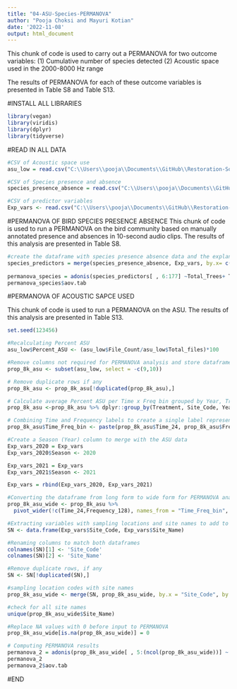 ```yaml
---
title: "04-ASU-Species-PERMANOVA"
author: "Pooja Choksi and Mayuri Kotian"
date: '2022-11-08'
output: html_document
---
```


This chunk of code is used to carry out a PERMANOVA for two outcome variables:
(1) Cumulative number of species detected
(2) Acoustic space used in the 2000-8000 Hz range 

The results of PERMANOVA for each of these outcome variables is presented in Table S8 and Table S13. 

#INSTALL ALL LIBRARIES
```r
library(vegan)
library(viridis)
library(dplyr)
library(tidyverse)

```

#READ IN ALL DATA
```r

#CSV of Acoustic space use 
asu_low = read.csv("C:\\Users\\pooja\\Documents\\GitHub\\Restoration-Soundscapes-RestEcol\\Winter2020-2021-ASU-Prop-2-8k.csv")

#CSV of Species presence and absence 
species_presence_absence = read.csv("C:\\Users\\pooja\\Documents\\GitHub\\Restoration-Soundscapes-RestEcol\\Winter2020-2021-sp-pres-abs.csv")

#CSV of predictor variables 
Exp_vars <- read.csv("C:\\Users\\pooja\\Documents\\GitHub\\Restoration-Soundscapes-RestEcol\\Vegetation-Census-Geographic-Predictors.csv")

```

#PERMANOVA OF BIRD SPECIES PRESENCE ABSENCE
This chunk of code is used to run a PERMANOVA on the bird community based on manually annotated presence and absences in 10-second audio clips. The results of this analysis are presented in Table S8.

```r

#create the dataframe with species presence absence data and the explanatory variables 
species_predictors = merge(species_presence_absence, Exp_vars, by.x= c("Site_Code", "Treatment", "Site_Name"), by.y = c("Site_Code", "Treatment", "Site_Name"))
  
permanova_species = adonis(species_predictors[ , 6:177] ~Total_Trees+ Treatment + Season+ Site_Name + Total_Big_Trees+ TotalPop_3km +Forest_3km + Farms_3km + Simpson_Index_All_Trees, data= species_predictors, permutations =999)
permanova_species$aov.tab


```

#PERMANOVA OF ACOUSTIC SAPCE USED 

This chunk of code is used to run a PERMANOVA on the ASU. The results of this analysis are presented in Table S13. 

```r
set.seed(123456) 

#Recalculating Percent ASU
asu_low$Percent_ASU <- (asu_low$File_Count/asu_low$Total_files)*100 

#Remove columns not required for PERMANOVA analysis and store dataframe as a new object
prop_8k_asu <- subset(asu_low, select = -c(9,10)) 

# Remove duplicate rows if any
prop_8k_asu <- prop_8k_asu[!duplicated(prop_8k_asu),] 

# Calculate average Percent ASU per Time x Freq bin grouped by Year, Treatment and sampling location per day
prop_8k_asu <-prop_8k_asu %>% dplyr::group_by(Treatment, Site_Code, Year, Time_24, Frequency_128) %>% dplyr::summarise(Percent_ASU = mean(Percent_ASU)) 

# Combining Time and Frequency labels to create a single label representing each Time x Freq bin hereafter
prop_8k_asu$Time_Freq_bin <- paste(prop_8k_asu$Time_24, prop_8k_asu$Frequency_128, sep = "Time-Freq")

#Create a Season (Year) column to merge with the ASU data
Exp_vars_2020 = Exp_vars
Exp_vars_2020$Season <- 2020

Exp_vars_2021 = Exp_vars
Exp_vars_2021$Season <- 2021

Exp_vars = rbind(Exp_vars_2020, Exp_vars_2021)

#Converting the dataframe from long form to wide form for PERMANOVA analysis
prop_8k_asu_wide <- prop_8k_asu %>%
  pivot_wider(!c(Time_24,Frequency_128), names_from = "Time_Freq_bin", values_from = "Percent_ASU") ## Table in wide format for analysis

#Extracting variables with sampling locations and site names to add to dataframe with percent ASU 
SN <- data.frame(Exp_vars$Site_Code, Exp_vars$Site_Name) 

#Renaming columns to match both dataframes
colnames(SN)[1] <- 'Site_Code' 
colnames(SN)[2] <- 'Site_Name'

#Remove duplicate rows, if any
SN <- SN[!duplicated(SN),]

#sampling location codes with site names 
prop_8k_asu_wide <- merge(SN, prop_8k_asu_wide, by.x = "Site_Code", by.y = "Site_Code")

#check for all site names
unique(prop_8k_asu_wide$Site_Name)

#Replace NA values with 0 before input to PERMANOVA
prop_8k_asu_wide[is.na(prop_8k_asu_wide)] = 0

# Computing PERMANOVA results
permanova_2 = adonis(prop_8k_asu_wide[ , 5:(ncol(prop_8k_asu_wide))] ~ Total_Trees + Treatment + Season + Site_Name+ Total_Big_Trees + TotalPop_3km +Forest_3km + Farms_3km + Simpson_Index_All_Trees, data = Exp_vars, permutations = 999)
permanova_2
permanova_2$aov.tab   

```

#END


